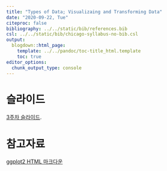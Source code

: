 ---
title: "Types of Data; Visualizaing and Transforming Data"
date: "2020-09-22, Tue"
citeproc: false
bibliography: ../../static/bib/references.bib
csl: ../../static/bib/chicago-syllabus-no-bib.csl
output:
  blogdown::html_page:
    template: ../../pandoc/toc-title_html.template
    toc: true
editor_options: 
  chunk_output_type: console
---

# 슬라이드

[3주차 슬라이드](/images/slides/w3_typeofdata_slide.pdf).

# 참고자료

<i class="fa fa-external-link-square-alt" aria-hidden="true"></i> [ggplot2 HTML 마크다운](/images/w2_intro2R2_1.html)

